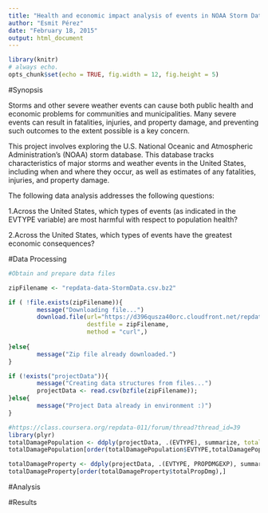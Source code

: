 ```yaml
---
title: "Health and economic impact analysis of events in NOAA Storm Database"
author: "Esmit Pérez"
date: "February 18, 2015"
output: html_document
---
```

```r
library(knitr)
# always echo.
opts_chunk$set(echo = TRUE, fig.width = 12, fig.height = 5)
```

#Synopsis

Storms and other severe weather events can cause both public health and economic problems for communities and municipalities. Many severe events can result in fatalities, injuries, and property damage, and preventing such outcomes to the extent possible is a key concern.

This project involves exploring the U.S. National Oceanic and Atmospheric Administration's (NOAA) storm database. This database tracks characteristics of major storms and weather events in the United States, including when and where they occur, as well as estimates of any fatalities, injuries, and property damage.

The following data analysis addresses the following questions:

1.Across the United States, which types of events (as indicated in the EVTYPE variable) are most harmful with respect to population health?

2.Across the United States, which types of events have the greatest economic consequences?

#Data Processing

```r

#Obtain and prepare data files

zipFilename <- "repdata-data-StormData.csv.bz2"

if ( !file.exists(zipFilename)){
        message("Downloading file...")
        download.file(url="https://d396qusza40orc.cloudfront.net/repdata%2Fdata%2FStormData.csv.bz2", 
                      destfile = zipFilename, 
                      method = "curl",)    
        
}else{
        message("Zip file already downloaded.")
}

if (!exists("projectData")){
        message("Creating data structures from files...")
        projectData <- read.csv(bzfile(zipFilename));
}else{
        message("Project Data already in environment :)")
}
```

```r
#https://class.coursera.org/repdata-011/forum/thread?thread_id=39
library(plyr)
totalDamagePopulation <- ddply(projectData, .(EVTYPE), summarize, totalInjuriesOrDeaths=sum(INJURIES+FATALITIES, na.rm=TRUE))
totalDamagePopulation[order(totalDamagePopulation$EVTYPE,totalDamagePopulation$totalInjuriesOrDeaths),]

totalDamageProperty <- ddply(projectData, .(EVTYPE, PROPDMGEXP), summarize, totalPropDmg=sum(PROPDMG, na.rm = TRUE))
totalDamageProperty[order(totalDamageProperty$totalPropDmg),]

```


#Analysis

#Results